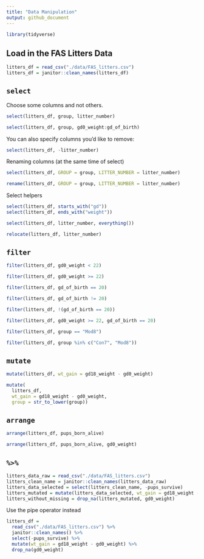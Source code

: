 ```yaml
---
title: "Data Manipulation"
output: github_document
---
```


```r
library(tidyverse)
```

## Load in the FAS Litters Data

```r
litters_df = read_csv("./data/FAS_litters.csv")
litters_df = janitor::clean_names(litters_df)
```


## `select`

Choose some columns and not others.

```r
select(litters_df, group, litter_number)
```

```r
select(litters_df, group, gd0_weight:gd_of_birth)
```

You can also specify columns you'd like to remove:

```r
select(litters_df, -litter_number)
```


Renaming columns (at the same time of select)

```r
select(litters_df, GROUP = group, LITTER_NUMBER = litter_number)
```

```r
rename(litters_df, GROUP = group, LITTER_NUMBER = litter_number)
```

Select helpers

```r
select(litters_df, starts_with("gd"))
select(litters_df, ends_with("weight"))
```

```r
select(litters_df, litter_number, everything())
```

```r
relocate(litters_df, litter_number)
```

## `filter`

```r
filter(litters_df, gd0_weight < 22)
```

```r
filter(litters_df, gd0_weight >= 22)
```

```r
filter(litters_df, gd_of_birth == 20)
```

```r
filter(litters_df, gd_of_birth != 20)
```

```r
filter(litters_df, !(gd_of_birth == 20))
```

```r
filter(litters_df, gd0_weight >= 22, gd_of_birth == 20)
```

```r
filter(litters_df, group == "Mod8")
```

```r
filter(litters_df, group %in% c("Con7", "Mod8"))
```

## `mutate`

```r
mutate(litters_df, wt_gain = gd18_weight - gd0_weight)
```

```r
mutate(
  litters_df, 
  wt_gain = gd18_weight - gd0_weight,
  group = str_to_lower(group))
```

## `arrange`

```r
arrange(litters_df, pups_born_alive)
```

```r
arrange(litters_df, pups_born_alive, gd0_weight)
```

## `%>%`

```r
litters_data_raw = read_csv("./data/FAS_litters.csv") 
litters_clean_name = janitor::clean_names(litters_data_raw)
litters_data_selected = select(litters_clean_name, -pups_survive)
litters_mutated = mutate(litters_data_selected, wt_gain = gd18_weight - gd0_weight)
litters_without_missing = drop_na(litters_mutated, gd0_weight)
```

Use the pipe operator instead

```r
litters_df =
  read_csv("./data/FAS_litters.csv") %>% 
  janitor::clean_names() %>% 
  select(-pups_survive) %>% 
  mutate(wt_gain = gd18_weight - gd0_weight) %>% 
  drop_na(gd0_weight)
```




